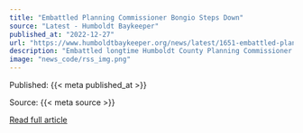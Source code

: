 ```yaml
---
title: "Embattled Planning Commissioner Bongio Steps Down"
source: "Latest - Humboldt Baykeeper"
published_at: "2022-12-27"
url: "https://www.humboldtbaykeeper.org/news/latest/1651-embattled-planning-commissioner-bongio-steps-down"
description: "Embattled longtime Humboldt County Planning Commissioner Alan Bongio, who was censured by the Board of Supervisors in September for comments widely construed as racist and biased while chairing a meeting in August, has stepped down.First District Supervisor Rex Bohn, who appointed Bongio to the commission and said in September he would not remove him from the post despite mounting pressure to do so, has indicated he intends to appoint Ivar Skavdal to the position.Last month, voters soundly ousted Bongio from the seat on the Humboldt Community Services District Board of Directors he'd held for 24 years, having taken it over from his father, Aldo Bongio, who held it for 34 years.&nbsp;Skavdal, a seventh-generation Humboldt County resident, is a registered civil engineer who attended Humboldt State and Chico State universities and resides in Ferndale. Formerly the CEO of Winzler &amp; Kelly Civil Engineering and president of GHD, Skavdal recently retired and "would like to give back to the community that gave him his start," according to Bohn.Read More"
image: "news_code/rss_img.png"
---
```



  Published: {{< meta published_at >}}
  

  Source: {{< meta source >}}
  

  [Read full article]({{< meta url >}})
  

